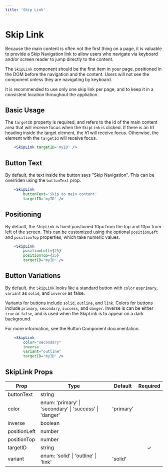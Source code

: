 ```yaml
---
title: 'Skip Link'
---
```



# Skip Link

Because the main content is often not the first thing on a page, it is valuable to provide a Skip Navigation link
to allow users who navigate via keyboard and/or screen reader to jump directly to the content.

The `SkipLink` component should be the first item in your page, positioned in the DOM before the navigation and the content.
Users will not see the component unless they are navigating by keyboard.

It is recommended to use only one skip link per page, and to keep it in a consistent location throughout the appliation.

## Basic Usage

The `targetID` property is required, and refers to the id of the main content area that will receive focus when the `SkipLink` is clicked.
If there is an h1 heading inside the target element, the h1 will receive focus.  Otherwise, the element with the `targetId` will receive focus.

```.jsx
    <SkipLink targetID='myID' />
```

## Button Text

By default, the text inside the button says "Skip Navigation".  This can be overriden using the `buttonText` prop.

```.jsx
    <SkipLink
        buttonText='Skip to main content'
        targetID='myID' />
```

## Positioning

By default, the `SkipLink` is fixed poistioned 10px from the top and 10px from left of the screen.  This can be customized using the optional `positionLeft`
and `positionTop` properties, which take numeric values.

```.jsx
    <SkipLink
        positionLeft={25}
        positionTop={25}
        targetID='myID' />
```

## Button Variations

By default, the `SkipLink` looks like a standard button with `color` as`primary`, `variant` as `solid`, and `inverse` as false.

Variants for buttons include `solid`, `outline`, and `link`.
Colors for buttons include `primary`, `secondary`, `success`, and `danger`.
Inverse is can be either `true` or `false`, and is used when the SkipLink is to appear on a dark background.

For more information, see the <Link to="/api/button">Button Component documentation</Link>.

```.jsx
    <SkipLink
        color="secondary"
        inverse
        variant="outline"
        targetID='myID' />
```

## SkipLink Props

| Prop         | Type                                                                | Default     | Required |
| ------------ | ------------------------------------------------------------------- | ----------- | :------: |
| buttonText   | string                                                              |             |          |
| color        | enum: 'primary' &#124; 'secondary' &#124; 'success' &#124; 'danger' | 'primary'   |          |
| inverse      | boolean                                                             |             |          |
| positionLeft | number                                                              |             |          |
| positionTop  | number                                                              |             |          |
| targetID     | string                                                              |             | &#10003; |
| variant      | enum: 'solid' &#124; 'outline' &#124; 'link'                        | 'solid'     |